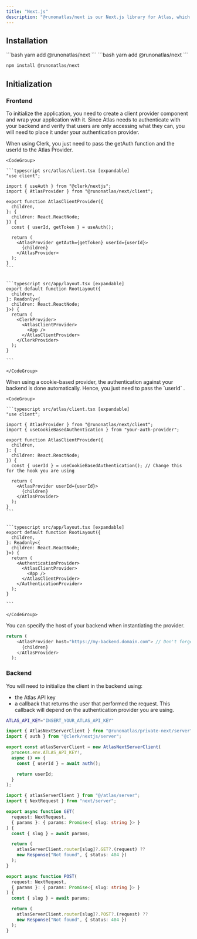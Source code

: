 ```yaml
---
title: "Next.js"
description: "@runonatlas/next is our Next.js library for Atlas, which provides all the components, hooks and backend resources you need."
---
```


## Installation

<Tabs>
  <Tab title="npm">
    
  </Tab>
  <Tab title="pnpm">
    ```bash
    yarn add @runonatlas/next
    ```
  </Tab>
  <Tab title="yarn">
    ```bash
    yarn add @runonatlas/next
    ```
  </Tab>
</Tabs>

```bash
npm install @runonatlas/next
```

## Initialization

### Frontend

To initialize the application, you need to create a client provider component and wrap your application with it. Since Atlas needs to authenticate with your backend and verify that users are only accessing what they can, you will need to place it under your authentication provider.

<Tabs>
  <Tab title="Using Clerk">
    When using Clerk, you just need to pass the getAuth function and the userId to the Atlas Provider.

    <CodeGroup>

    ```typescript src/atlas/client.tsx [expandable]
    "use client";
    
    import { useAuth } from "@clerk/nextjs";
    import { AtlasProvider } from "@runonatlas/next/client";
    
    export function AtlasClientProvider({
      children,
    }: {
      children: React.ReactNode;
    }) {
      const { userId, getToken } = useAuth();
    
      return (
        <AtlasProvider getAuth={getToken} userId={userId}>
          {children}
        </AtlasProvider>
      );
    }
    ```

    
    ```typescript src/app/layout.tsx [expandable]
    export default function RootLayout({
      children,
    }: Readonly<{
      children: React.ReactNode;
    }>) {
      return (
        <ClerkProvider>
          <AtlasClientProvider>
    		<App />
          </AtlasClientProvider>
        </ClerkProvider>
      );
    }
    
    ```

    </CodeGroup>
  </Tab>
  <Tab title="Using a cookie-based provider">
    When using a cookie-based provider, the authentication against your backend is done automatically. Hence, you just need to pass the `userId` .

    <CodeGroup>

    ```typescript src/atlas/client.tsx [expandable]
    "use client";
    
    import { AtlasProvider } from "@runonatlas/next/client";
    import { useCookieBasedAuthentication } from "your-auth-provider";
    
    export function AtlasClientProvider({
      children,
    }: {
      children: React.ReactNode;
    }) {
      const { userId } = useCookieBasedAuthentication(); // Change this for the hook you are using
    
      return (
        <AtlasProvider userId={userId}>
          {children}
        </AtlasProvider>
      );
    }
    ```

    
    ```typescript src/app/layout.tsx [expandable]
    export default function RootLayout({
      children,
    }: Readonly<{
      children: React.ReactNode;
    }>) {
      return (
        <AuthenticationProvider>
          <AtlasClientProvider>
    		<App />
          </AtlasClientProvider>
        </AuthenticationProvider>
      );
    }
    
    ```

    </CodeGroup>
  </Tab>
</Tabs>

<Accordion title="Using a different host for your backend?" icon="server">
  You can specify the host of your backend when instantiating the provider.

  ```typescript
  return (
      <AtlasProvider host="https://my-backend.domain.com"> // Don't forget the other props!
        {children}
      </AtlasProvider>
    );
  ```
</Accordion>

### Backend

You will need to initialize the client in the backend using:

- the Atlas API key
- a callback that returns the user that performed the request. This callback will depend on the authentication provider you are using. 

<CodeGroup>

```bash .env
ATLAS_API_KEY="INSERT_YOUR_ATLAS_API_KEY"
```


```typescript src/atlas/server.ts (Clerk example) [expandable]
import { AtlasNextServerClient } from "@runonatlas/private-next/server";
import { auth } from "@clerk/nextjs/server";

export const atlasServerClient = new AtlasNextServerClient(
  process.env.ATLAS_API_KEY!,
  async () => {
    const { userId } = await auth();

    return userId;
  }
);
```


```typescript src/app/api/atlas-api/[slug]/route.ts [expandable]
import { atlasServerClient } from "@/atlas/server";
import { NextRequest } from "next/server";

export async function GET(
  request: NextRequest,
  { params }: { params: Promise<{ slug: string }> }
) {
  const { slug } = await params;

  return (
    atlasServerClient.router[slug]?.GET?.(request) ??
    new Response("Not found", { status: 404 })
  );
}

export async function POST(
  request: NextRequest,
  { params }: { params: Promise<{ slug: string }> }
) {
  const { slug } = await params;

  return (
    atlasServerClient.router[slug]?.POST?.(request) ??
    new Response("Not found", { status: 404 })
  );
}
```

</CodeGroup>